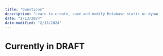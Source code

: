```yaml
---
title: "Questions"
description: "Learn to create, save and modify Metabase static or dynamic question or query and leverage the query builder options and data model explorer"
date: "2/13/2024"
date-modified: "2/13/2024"
---
```


# Currently in DRAFT